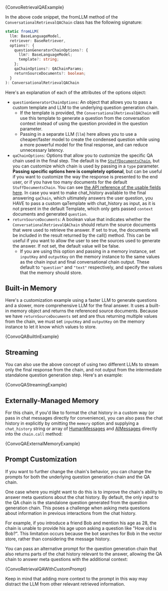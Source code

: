 
<CodeBlock language="typescript">{ConvoRetrievalQAExample}</CodeBlock>

In the above code snippet, the fromLLM method of the `ConversationalRetrievalQAChain` class has the following signature:

```typescript
static fromLLM(
  llm: BaseLanguageModel,
  retriever: BaseRetriever,
  options?: {
    questionGeneratorChainOptions?: {
      llm?: BaseLanguageModel;
      template?: string;
    };
    qaChainOptions?: QAChainParams;
    returnSourceDocuments?: boolean;
  }
): ConversationalRetrievalQAChain
```

Here's an explanation of each of the attributes of the options object:

- `questionGeneratorChainOptions`: An object that allows you to pass a custom template and LLM to the underlying question generation chain.
  - If the template is provided, the `ConversationalRetrievalQAChain` will use this template to generate a question from the conversation context instead of using the question provided in the question parameter.
  - Passing in a separate LLM (`llm`) here allows you to use a cheaper/faster model to create the condensed question while using a more powerful model for the final response, and can reduce unnecessary latency.
- `qaChainOptions`: Options that allow you to customize the specific QA chain used in the final step. The default is the [`StuffDocumentsChain`](/docs/modules/chains/document/stuff), but you can customize which chain is used by passing in a `type` parameter.
  **Passing specific options here is completely optional**, but can be useful if you want to customize the way the response is presented to the end user, or if you have too many documents for the default `StuffDocumentsChain`.
  You can see [the API reference of the usable fields here](/docs/api/chains/types/QAChainParams). In case you want to make chat_history available to the final answering `qaChain`, which ultimately answers the user question, you HAVE to pass a custom qaTemplate with chat_history as input, as it is not present in the default Template, which only gets passed `context` documents and generated `question`.
- `returnSourceDocuments`: A boolean value that indicates whether the `ConversationalRetrievalQAChain` should return the source documents that were used to retrieve the answer. If set to true, the documents will be included in the result returned by the call() method. This can be useful if you want to allow the user to see the sources used to generate the answer. If not set, the default value will be false.
  - If you are using this option and passing in a memory instance, set `inputKey` and `outputKey` on the memory instance to the same values as the chain input and final conversational chain output. These default to `"question"` and `"text"` respectively, and specify the values that the memory should store.

## Built-in Memory

Here's a customization example using a faster LLM to generate questions and a slower, more comprehensive LLM for the final answer. It uses a built-in memory object and returns the referenced source documents.
Because we have `returnSourceDocuments` set and are thus returning multiple values from the chain, we must set `inputKey` and `outputKey` on the memory instance
to let it know which values to store.


<CodeBlock language="typescript">{ConvoQABuiltInExample}</CodeBlock>

## Streaming

You can also use the above concept of using two different LLMs to stream only the final response from the chain, and not output from the intermediate standalone question generation step. Here's an example:


<CodeBlock language="typescript">{ConvoQAStreamingExample}</CodeBlock>

## Externally-Managed Memory

For this chain, if you'd like to format the chat history in a custom way (or pass in chat messages directly for convenience), you can also pass the chat history in explicitly by omitting the `memory` option and supplying
a `chat_history` string or array of [HumanMessages](/docs/api/schema/classes/HumanMessage) and [AIMessages](/docs/api/schema/classes/AIMessage) directly into the `chain.call` method:


<CodeBlock language="typescript">{ConvoQAExternalMemoryExample}</CodeBlock>

## Prompt Customization

If you want to further change the chain's behavior, you can change the prompts for both the underlying question generation chain and the QA chain.

One case where you might want to do this is to improve the chain's ability to answer meta questions about the chat history.
By default, the only input to the QA chain is the standalone question generated from the question generation chain.
This poses a challenge when asking meta questions about information in previous interactions from the chat history.

For example, if you introduce a friend Bob and mention his age as 28, the chain is unable to provide his age upon asking a question like "How old is Bob?".
This limitation occurs because the bot searches for Bob in the vector store, rather than considering the message history.

You can pass an alternative prompt for the question generation chain that also returns parts of the chat history relevant to the answer,
allowing the QA chain to answer meta questions with the additional context:


<CodeBlock language="typescript">{ConvoRetrievalQAWithCustomPrompt}</CodeBlock>

Keep in mind that adding more context to the prompt in this way may distract the LLM from other relevant retrieved information.
